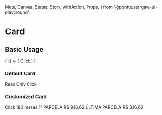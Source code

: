   Meta,
  Canvas,
  Status,
  Story,
  withAction,
  Props,
} from '@pontte/stargate-ui-playground';


<Meta title="Core/Card" component={Card} />

# Card

<Status type="rc" />

## Basic Usage

<Canvas>
  <Story name="Basic Usage" parameters={{
    jest: ['Card.spec.jsx'],
  }}>
    {
      () => (
        <Card
          onClick={withAction('onClick')}
          paddingX={8}
          paddingY={6}
          clickable
        >
          <Typography element="span">
            Click
          </Typography>
        </Card>
      )
    }
  </Story>
</Canvas>

<Props component={Card} />

### Default Card

<Canvas>
  <Card
  >
    <Typography element="span">
      Read Only
    </Typography>
  </Card>
  <Card
    paddingX={4}
    paddingY={6}
    clickable
  >
    <Typography element="span">
     Click
    </Typography>
  </Card>
</Canvas>

### Customized Card

<Canvas>
  <Card
    paddingX={4}
    paddingY={2}
    color="warning"
    borderColor="success"
    clickable
  >
    <Typography element="span">
      Click
    </Typography>
  </Card>
  <Card
    paddingX={2}
    paddingY={2}
    clickable
    selected
  >
    <Factory>
      <Typography
        element="span"
        variant="h4"
        display="block"
        textAlign="center"
      >
        180 meses
      </Typography>
      <Typography
        element="span"
        variant="small"
        display="block"
        gutter={.5}
        textAlign="center"
      >
        1ª PARCELA
      </Typography>
      <Typography
        element="span"
        variant="h4"
        display="block"
        textAlign="center"
      >
        R$ 936,62
      </Typography>
      <Typography
        element="span"
        variant="small"
        display="block"
        gutter={.5}
        textAlign="center"
      >
        ÚLTIMA PARCELA
      </Typography>
      <Typography
        element="span"
        variant="h4"
        display="block"
        textAlign="center"
      >
        R$ 336,62
      </Typography>
    </Factory>
  </Card>
</Canvas>
